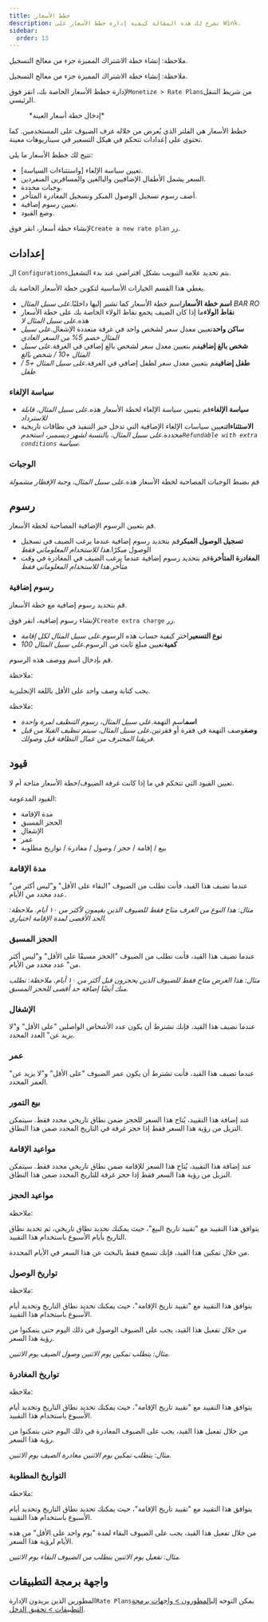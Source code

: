 ```yaml
---
title: خطط الأسعار
description: تشرح لك هذه المقالة كيفية إدارة خطط الأسعار على Wink.
sidebar:
  order: 13
---
```


ملاحظة: إنشاء خطة الاشتراك المميزة جزء من معالج التسجيل.


ملاحظة: إنشاء خطة الاشتراك المميزة جزء من معالج التسجيل.

لإدارة خطط الأسعار الخاصة بك، انقر فوق`Monetize > Rate Plans`من شريط التنقل الرئيسي.

<figure>
  <CloudinaryImage width="350" height="559" resize="scale" quality="best" alt="خطط الأسعار" src="academy/rate-plan" errorImage="noimage_opaque_nyrtl0.png" />

  <figcaption>*إدخال خطة أسعار العينة*</figcaption>
</figure>


خطط الأسعار هي الفلتر الذي يُعرض من خلاله غرف الضيوف على المستخدمين. كما تحتوي على إعدادات تتحكم في هيكل التسعير في سيناريوهات معينة.

تتيح لك خطط الأسعار ما يلي:

* تعيين سياسة الإلغاء \[واستثناءات السياسة].
* السعر يشمل الأطفال الإضافيين والبالغين والمسافرين المنفردين.
* وجبات محددة.
* أضف رسوم تسجيل الوصول المبكر وتسجيل المغادرة المتأخر.
* تعيين رسوم إضافية.
* وضع القيود.

لإنشاء خطة أسعار، انقر فوق`Create a new rate plan` زر.

## إعدادات

ال `Configurations`يتم تحديد علامة التبويب بشكل افتراضي عند بدء التشغيل.

يغطي هذا القسم الخيارات الأساسية لتكوين خطة الأسعار الخاصة بك.

* **اسم خطة الأسعار**اسم خطة الأسعار كما تشير إليها داخليًا.*على سبيل المثال BAR RO*
* **نقاط الولاء**ما إذا كان الضيف يجمع نقاط الولاء الخاصة بك على خطة الأسعار هذه.*على سبيل المثال لا*
* **ساكن واحد**تعيين معدل سعر لشخص واحد في غرفة متعددة الإشغال.*على سبيل المثال خصم 5% من السعر العادي*
* **شخص بالغ إضافي**قم بتعيين معدل سعر لشخص بالغ إضافي في الغرفة.*على سبيل المثال +10 / شخص بالغ*
* **طفل إضافي**قم بتعيين معدل سعر لطفل إضافي في الغرفة.*على سبيل المثال +5 / طفل*

### سياسة الإلغاء

* **سياسة الإلغاء**قم بتعيين سياسة الإلغاء لخطة الأسعار هذه.*على سبيل المثال، قابلة للاسترداد*
* **الاستثناءات**تعيين سياسات الإلغاء الإضافية التي تدخل حيز التنفيذ في نطاقات تاريخية محددة.*على سبيل المثال، بالنسبة لشهر ديسمبر، استخدم`Refundable with extra conditions` سياسة.*

### الوجبات

قم بضبط الوجبات المصاحبة لخطة الأسعار هذه.*على سبيل المثال، وجبة الإفطار مشمولة*

## رسوم

قم بتعيين الرسوم الإضافية المصاحبة لخطة الأسعار.

* **تسجيل الوصول المبكر**قم بتحديد رسوم إضافية عندما يرغب الضيف في تسجيل الوصول مبكرًا.*هذا للاستخدام المعلوماتي فقط*
* **المغادرة المتأخرة**قم بتحديد رسوم إضافية عندما يرغب الضيف في المغادرة في وقت متأخر.*هذا للاستخدام المعلوماتي فقط*

### رسوم إضافية

قم بتحديد رسوم إضافية مع خطة الأسعار.

لإنشاء رسوم إضافية، انقر فوق`Create extra charge` زر.

* **نوع التسعير**اختر كيفية حساب هذه الرسوم.*على سبيل المثال لكل إقامة*
* **كمية**تعيين مبلغ ثابت من الرسوم.*على سبيل المثال 100*

قم بإدخال اسم ووصف هذه الرسوم.

ملاحظة:

يجب كتابة وصف واحد على الأقل باللغة الإنجليزية.


ملاحظة:

* **اسم**اسم التهمة.*على سبيل المثال، رسوم التنظيف لمرة واحدة*
* **وصف**وصف التهمة في فقرة أو فقرتين.*على سبيل المثال، سيتم تنظيف الفيلا من قبل فريقنا المحترف من عمال النظافة قبل وصولك.*

## قيود

تعيين القيود التي تتحكم في ما إذا كانت غرفة الضيوف/خطة الأسعار متاحة أم لا.

القيود المدعومة:

* مدة الإقامة
* الحجز المسبق
* الإشغال
* عمر
* بيع / إقامة / حجز / وصول / مغادرة / تواريخ مطلوبة

### مدة الإقامة

عندما تضيف هذا القيد، فأنت تطلب من الضيوف "البقاء على الأقل" و"ليس أكثر من" عدد محدد من الأيام.

*مثال: هذا النوع من الغرف متاح فقط للضيوف الذين يقيمون لأكثر من ١٠ أيام. ملاحظة: الحد الأقصى لمدة الإقامة اختياري.*

### الحجز المسبق

عندما تضيف هذا القيد، فأنت تطلب من الضيوف "الحجز مسبقًا على الأقل" و"ليس أكثر من" عدد محدد من الأيام.

*مثال: هذا العرض متاح فقط للضيوف الذين يحجزون قبل أكثر من ١٠ أيام. ملاحظة: نطلب منك أيضًا إضافة حد أقصى للحجز المسبق.*

### الإشغال

عندما تضيف هذا القيد، فإنك تشترط أن يكون عدد الأشخاص الواصلين "على الأقل" و"لا يزيد عن" العدد المحدد.

### عمر

عندما تضيف هذا القيد، فأنت تشترط أن يكون عمر الضيوف "على الأقل" و"لا يزيد عن" العمر المحدد.

### بيع التمور

عند إضافة هذا التقييد، يُتاح هذا السعر للحجز ضمن نطاق تاريخي محدد فقط. سيتمكن النزيل من رؤية هذا السعر فقط إذا حجز غرفة في التاريخ المحدد ضمن هذا النطاق.

### مواعيد الإقامة

عند إضافة هذا التقييد، يُتاح هذا السعر للإقامة ضمن نطاق تاريخي محدد فقط. سيتمكن النزيل من رؤية هذا السعر فقط إذا حجز غرفة للتاريخ المحدد ضمن هذا النطاق.

### مواعيد الحجز

ملاحظة:

يتوافق هذا التقييد مع "تقييد تاريخ البيع"، حيث يمكنك تحديد نطاق تاريخي، ثم تحديد نطاق التاريخ بأيام الأسبوع باستخدام هذا التقييد.




من خلال تمكين هذا القيد، فإنك تسمح فقط بالبحث عن هذا السعر في الأيام المحددة.

### تواريخ الوصول

ملاحظة:

يتوافق هذا التقييد مع "تقييد تاريخ الإقامة"، حيث يمكنك تحديد نطاق التاريخ وتحديد أيام الأسبوع باستخدام هذا التقييد.




من خلال تفعيل هذا القيد، يجب على الضيوف الوصول في ذلك اليوم حتى يتمكنوا من رؤية هذا السعر.

*مثال: يتطلب تمكين يوم الاثنين وصول الضيف يوم الاثنين.*

### تواريخ المغادرة

ملاحظة:

يتوافق هذا التقييد مع "تقييد تاريخ الإقامة"، حيث يمكنك تحديد نطاق التاريخ وتحديد أيام الأسبوع باستخدام هذا التقييد.




من خلال تفعيل هذا القيد، يجب على الضيوف المغادرة في ذلك اليوم حتى يتمكنوا من رؤية هذا السعر.

*مثال: يتطلب تمكين يوم الاثنين مغادرة الضيف يوم الاثنين.*

### التواريخ المطلوبة

ملاحظة:

يتوافق هذا التقييد مع "تقييد تاريخ الإقامة"، حيث يمكنك تحديد نطاق التاريخ وتحديد أيام الأسبوع باستخدام هذا التقييد.




من خلال تفعيل هذا القيد، يجب على الضيوف البقاء لمدة "يوم واحد على الأقل" من هذه الأيام لرؤية هذا السعر.

*مثال: تفعيل يوم الاثنين يتطلب من الضيوف البقاء يوم الاثنين.*

## واجهة برمجة التطبيقات

المطورين الذين يريدون الإدارة`Rate Plans`يمكن التوجه إلى[المطورون > واجهات برمجة التطبيقات > تحقيق الدخل](/developers/apis/#monetize-api).

